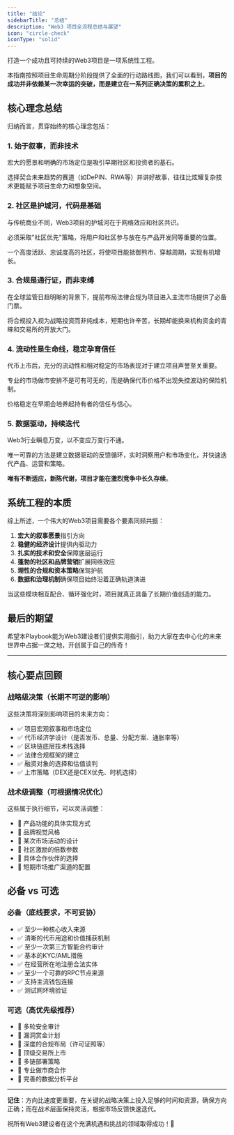 ```yaml
---
title: "结论"
sidebarTitle: "总结"
description: "Web3 项目全流程总结与展望"
icon: "circle-check"
iconType: "solid"
---
```


打造一个成功且可持续的Web3项目是一项系统性工程。

本指南按照项目生命周期分阶段提供了全面的行动路线图，我们可以看到，**项目的成功并非依赖某一次幸运的突破，而是建立在一系列正确决策的累积之上**。

## 核心理念总结

归纳而言，贯穿始终的核心理念包括：

### 1. 始于叙事，而非技术

宏大的愿景和明确的市场定位是吸引早期社区和投资者的基石。

选择契合未来趋势的赛道（如DePIN、RWA等）并讲好故事，往往比炫耀复杂技术更能赋予项目生命力和想象空间。

### 2. 社区是护城河，代码是基础

与传统商业不同，Web3项目的护城河在于网络效应和社区共识。

必须采取"社区优先"策略，将用户和社区参与放在与产品开发同等重要的位置。

一个高度活跃、忠诚度高的社区，将使项目能抵御熊市、穿越周期，实现有机增长。

### 3. 合规是通行证，而非束缚

在全球监管日趋明晰的背景下，提前布局法律合规为项目进入主流市场提供了必备门票。

将合规投入视为战略投资而非纯成本，短期也许辛苦，长期却能换来机构资金的青睐和交易所的开放大门。

### 4. 流动性是生命线，稳定孕育信任

代币上市后，充分的流动性和相对稳定的市场表现对于建立项目声誉至关重要。

专业的市场做市安排不是可有可无的，而是确保代币价格不出现失控波动的保险机制。

价格稳定在早期会培养起持有者的信任与信心。

### 5. 数据驱动，持续迭代

Web3行业瞬息万变，以不变应万变行不通。

唯一可靠的方法是建立数据驱动的反馈循环，实时洞察用户和市场变化，并快速迭代产品、运营和策略。

**唯有不断适应，新陈代谢，项目才能在激烈竞争中长久存续**。

## 系统工程的本质

综上所述，一个伟大的Web3项目需要各个要素同频共振：

1. **宏大的叙事愿景**指引方向
2. **稳健的经济设计**提供内驱动力
3. **扎实的技术和安全**保障底层运行
4. **蓬勃的社区和品牌营销**扩展网络效应
5. **理性的合规和资本策略**保驾护航
6. **数据和治理机制**确保项目始终沿着正确轨道演进

当这些模块相互配合、循环强化时，项目就真正具备了长期价值创造的能力。

## 最后的期望

希望本Playbook能为Web3建设者们提供实用指引，助力大家在去中心化的未来世界中占据一席之地，开创属于自己的传奇！

---

## 核心要点回顾

### 战略级决策（长期不可逆的影响）

这些决策将深刻影响项目的未来方向：

- ✅ 项目宏观叙事和市场定位
- ✅ 代币经济学设计（是否发币、总量、分配方案、通胀率等）
- ✅ 区块链底层技术栈选择
- ✅ 法律合规框架的建立
- ✅ 融资对象的选择和估值谈判
- ✅ 上市策略（DEX还是CEX优先、时机选择）

### 战术级调整（可根据情况优化）

这些属于执行细节，可以灵活调整：

- 📝 产品功能的具体实现方式
- 📝 品牌视觉风格
- 📝 某次市场活动的设计
- 📝 社区激励的倍数参数
- 📝 具体合作伙伴的选择
- 📝 短期市场推广渠道的配置

## 必备 vs 可选

### 必备（底线要求，不可妥协）

- ✅ 至少一种核心收入来源
- ✅ 清晰的代币用途和价值捕获机制
- ✅ 至少一次第三方智能合约审计
- ✅ 基本的KYC/AML措施
- ✅ 在经营所在地注册合法实体
- ✅ 至少一个可靠的RPC节点来源
- ✅ 支持主流钱包连接
- ✅ 测试网环境验证

### 可选（高优先级推荐）

- 🌟 多轮安全审计
- 🌟 漏洞赏金计划
- 🌟 深度的合规布局（许可证照等）
- 🌟 顶级交易所上市
- 🌟 多链部署策略
- 🌟 专业做市商合作
- 🌟 完善的数据分析平台

---

**记住**：方向比速度更重要，在关键的战略决策上投入足够的时间和资源，确保方向正确；而在战术层面保持灵活，根据市场反馈快速迭代。

祝所有Web3建设者在这个充满机遇和挑战的领域取得成功！🚀
